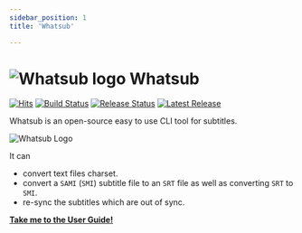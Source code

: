 ```yaml
---
sidebar_position: 1
title: 'Whatsub'

---
```


# ![Whatsub logo](/img/whatsub-logo-64x64.png) Whatsub

[![Hits](https://hits.seeyoufarm.com/api/count/incr/badge.svg?url=https%3A%2F%2Fwhatsub.kevinly.dev&count_bg=%2379C83D&title_bg=%23555555&icon=&icon_color=%23E7E7E7&title=hits&edge_flat=false)](https://hits.seeyoufarm.com)
[![Build Status](https://github.com/Kevin-Lee/whatsub/workflows/Build%20All/badge.svg)](https://github.com/Kevin-Lee/whatsub/actions?workflow=Build+All)
[![Release Status](https://github.com/Kevin-Lee/whatsub/workflows/Release/badge.svg)](https://github.com/Kevin-Lee/whatsub/actions?workflow=Release)
[![Latest Release](https://img.shields.io/github/v/release/Kevin-Lee/whatsub)](https://github.com/Kevin-Lee/whatsub/releases/latest)

Whatsub is an open-source easy to use CLI tool for subtitles.

![Whatsub Logo](/img/poster.png)

It can
* convert text files charset.
* convert a `SAMI` (`SMI`) subtitle file to an `SRT` file as well as converting `SRT` to `SMI`.
* re-sync the subtitles which are out of sync.

[<Highlight color="#1877F2">**Take me to the User Guide!**</Highlight>](whatsub/get-whatsub.mdx)
